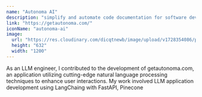 ```yaml
---
name: "Autonoma AI"
description: "simplify and automate code documentation for software development teams"
link: "https://getautonoma.com/"
iconName: "autonoma-ai"
image:
  url: "https://res.cloudinary.com/dicqtnewb/image/upload/v1728354086/project-images/yu4ww9kxgcqgrzetan4c.png"
  height: "632"
  width: "1200"
---
```


As an LLM engineer, I contributed to the development of getautonoma.com, an application utilizing cutting-edge natural language processing techniques to enhance user interactions.
My work involved LLM application development using LangChaing with FastAPI, Pinecone
